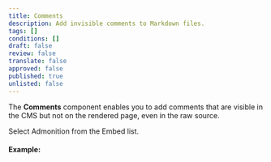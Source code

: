 ```yaml
---
title: Comments
description: Add invisible comments to Markdown files.
tags: []
conditions: []
draft: false
review: false
translate: false
approved: false
published: true
unlisted: false
---
```


The **Comments** component enables you to add comments that are visible in the CMS but not on the rendered page, even in the raw source.

Select Admonition from the Embed list.

#### Example:

<!-- hidden comment="This comment is invisible in the published website." -->
